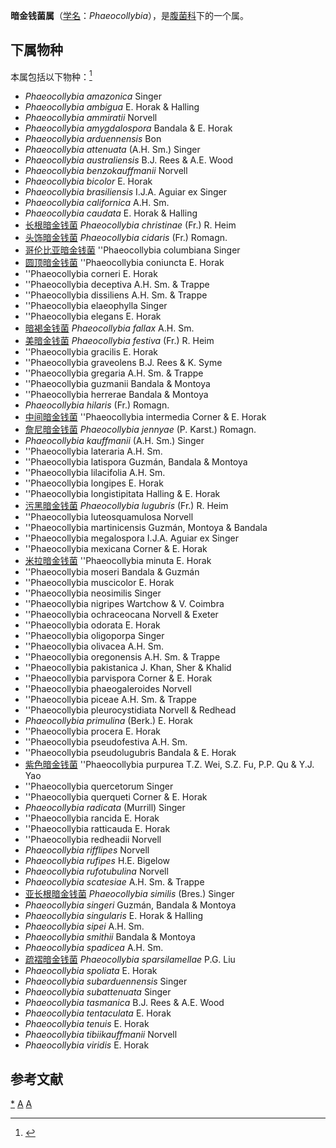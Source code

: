 {{Automatic Taxobox
| taxon = Phaeocollybia
| authority = R.Heim (1931)
| image = Phaeocollybia jennyae 01.jpg
| image_caption = Phaeocollybia jennyae
| type species = Phaeocollybia lugubris
| type species authority = (Fr.) R. Heim (1931)
| Synonyms = ''Quercella'' <small>Velen. (1921) nom. rej.</small> 
}}

'''暗金钱菌属'''（[[学名|学名]]：''Phaeocollybia''），是[[腹菌科|腹菌科]]下的一个属。

==下属物种==
本属包括以下物种：<ref>{{cite web |title=Phaeocollybia R.Heim |url=https://www.gbif.org/species/9404917 |website=GBIF |access-date=2022-06-03 |archive-date=2022-06-03 |archive-url=https://web.archive.org/web/20220603064956/https://www.gbif.org/species/9404917 }}</ref>
* ''Phaeocollybia amazonica'' Singer
* ''Phaeocollybia ambigua'' E. Horak & Halling
* ''Phaeocollybia ammiratii'' Norvell
* ''Phaeocollybia amygdalospora'' Bandala & E. Horak
* ''Phaeocollybia arduennensis'' Bon
* ''Phaeocollybia attenuata'' (A.H. Sm.) Singer
* ''Phaeocollybia australiensis'' B.J. Rees & A.E. Wood
* ''Phaeocollybia benzokauffmanii'' Norvell
* ''Phaeocollybia bicolor'' E. Horak
* ''Phaeocollybia brasiliensis'' I.J.A. Aguiar ex Singer
* ''Phaeocollybia californica'' A.H. Sm.
* ''Phaeocollybia caudata'' E. Horak & Halling
* [[长根暗金钱菌|长根暗金钱菌]] ''Phaeocollybia christinae'' (Fr.) R. Heim
* [[头饰暗金钱菌|头饰暗金钱菌]] ''Phaeocollybia cidaris'' (Fr.) Romagn.
* [[哥伦比亚暗金钱菌|哥伦比亚暗金钱菌]] ''Phaeocollybia columbiana Singer
* [[圆顶暗金钱菌|圆顶暗金钱菌]] ''Phaeocollybia coniuncta E. Horak
* ''Phaeocollybia corneri E. Horak
* ''Phaeocollybia deceptiva A.H. Sm. & Trappe
* ''Phaeocollybia dissiliens A.H. Sm. & Trappe
* ''Phaeocollybia elaeophylla Singer
* ''Phaeocollybia elegans E. Horak
* [[暗褐金钱菌|暗褐金钱菌]] ''Phaeocollybia fallax'' A.H. Sm.
* [[美暗金钱菌|美暗金钱菌]] ''Phaeocollybia festiva'' (Fr.) R. Heim
* ''Phaeocollybia gracilis E. Horak
* ''Phaeocollybia graveolens B.J. Rees & K. Syme
* ''Phaeocollybia gregaria A.H. Sm. & Trappe
* ''Phaeocollybia guzmanii Bandala & Montoya
* ''Phaeocollybia herrerae Bandala & Montoya
* ''Phaeocollybia hilaris'' (Fr.) Romagn.
* [[中间暗金钱菌|中间暗金钱菌]] ''Phaeocollybia intermedia Corner & E. Horak
* [[詹尼暗金钱菌|詹尼暗金钱菌]] ''Phaeocollybia jennyae'' (P. Karst.) Romagn.
* ''Phaeocollybia kauffmanii'' (A.H. Sm.) Singer
* ''Phaeocollybia lateraria A.H. Sm.
* ''Phaeocollybia latispora Guzmán, Bandala & Montoya
* ''Phaeocollybia lilacifolia A.H. Sm.
* ''Phaeocollybia longipes E. Horak
* ''Phaeocollybia longistipitata Halling & E. Horak
* [[污黑暗金钱菌|污黑暗金钱菌]] ''Phaeocollybia lugubris'' (Fr.) R. Heim
* ''Phaeocollybia luteosquamulosa Norvell
* ''Phaeocollybia martinicensis Guzmán, Montoya & Bandala
* ''Phaeocollybia megalospora I.J.A. Aguiar ex Singer
* ''Phaeocollybia mexicana Corner & E. Horak
* [[米拉暗金钱菌|米拉暗金钱菌]] ''Phaeocollybia minuta E. Horak
* ''Phaeocollybia moseri Bandala & Guzmán
* ''Phaeocollybia muscicolor E. Horak
* ''Phaeocollybia neosimilis Singer
* ''Phaeocollybia nigripes Wartchow & V. Coimbra
* ''Phaeocollybia ochraceocana Norvell & Exeter
* ''Phaeocollybia odorata E. Horak
* ''Phaeocollybia oligoporpa Singer
* ''Phaeocollybia olivacea A.H. Sm.
* ''Phaeocollybia oregonensis A.H. Sm. & Trappe
* ''Phaeocollybia pakistanica J. Khan, Sher & Khalid
* ''Phaeocollybia parvispora Corner & E. Horak
* ''Phaeocollybia phaeogaleroides Norvell
* ''Phaeocollybia piceae A.H. Sm. & Trappe
* ''Phaeocollybia pleurocystidiata Norvell & Redhead
* ''Phaeocollybia primulina'' (Berk.) E. Horak
* ''Phaeocollybia procera E. Horak
* ''Phaeocollybia pseudofestiva A.H. Sm.
* ''Phaeocollybia pseudolugubris Bandala & E. Horak
* [[紫色暗金钱菌|紫色暗金钱菌]] ''Phaeocollybia purpurea T.Z. Wei, S.Z. Fu, P.P. Qu & Y.J. Yao
* ''Phaeocollybia quercetorum Singer
* ''Phaeocollybia querqueti Corner & E. Horak
* ''Phaeocollybia radicata'' (Murrill) Singer
* ''Phaeocollybia rancida E. Horak
* ''Phaeocollybia ratticauda E. Horak
* ''Phaeocollybia redheadii Norvell
* ''Phaeocollybia rifflipes'' Norvell
* ''Phaeocollybia rufipes'' H.E. Bigelow
* ''Phaeocollybia rufotubulina'' Norvell
* ''Phaeocollybia scatesiae'' A.H. Sm. & Trappe
* [[亚长根暗金钱菌|亚长根暗金钱菌]] ''Phaeocollybia similis'' (Bres.) Singer
* ''Phaeocollybia singeri'' Guzmán, Bandala & Montoya
* ''Phaeocollybia singularis'' E. Horak & Halling
* ''Phaeocollybia sipei'' A.H. Sm.
* ''Phaeocollybia smithii'' Bandala & Montoya
* ''Phaeocollybia spadicea'' A.H. Sm.
* [[疏褶暗金钱菌|疏褶暗金钱菌]] ''Phaeocollybia sparsilamellae'' P.G. Liu
* ''Phaeocollybia spoliata'' E. Horak
* ''Phaeocollybia subarduennensis'' Singer
* ''Phaeocollybia subattenuata'' Singer
* ''Phaeocollybia tasmanica'' B.J. Rees & A.E. Wood
* ''Phaeocollybia tentaculata'' E. Horak
* ''Phaeocollybia tenuis'' E. Horak
* ''Phaeocollybia tibiikauffmanii'' Norvell
* ''Phaeocollybia viridis'' E. Horak

== 参考文献 ==
{{Reflist}}

{{taxonbar}}
[[Category:_暗金钱菌属|*]]
[[Category:_腹菌科|A]]
[[Category:_1931年描述的分类群|A]]